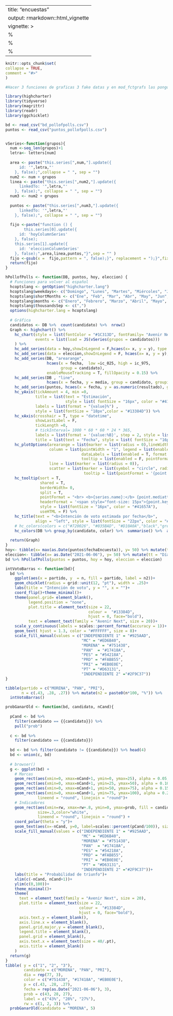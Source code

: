 ---
title: "encuestas"
output: rmarkdown::html_vignette
vignette: >
%\VignetteIndexEntry{encuestas}
  %\VignetteEngine{knitr::rmarkdown}
  %\VignetteEncoding{UTF-8}
  ---
  
  ```r
knitr::opts_chunk$set(
collapse = TRUE,
comment = "#>"
)

#Hacer 3 funciones de graficas 3 fake datas y en mod_fctgrafs las pongo

```

```r
library(highcharter)
library(tidyverse)
library(magrittr)
library(readr)
library(ggchicklet)
```

```r
bd <- read_csv("bd_pollofpolls.csv")
puntos <- read_csv("puntos_pollofpolls.csv")


vSeries<-function(grupos){
  num <-seq_len(grupos)+1
  letra<- letters[num]
  
  area <- paste("this.series[",num,"].update({
      id: '",letra,"'
    }, false);",collapse = " ", sep = "")
  num2 <- num + grupos
  linea <- paste("this.series[",num2,"].update({
      linkedTo: '",letra,"'
    }, false);", collapse = " ", sep = "")
  num3 <- num2 + grupos
  
  puntos <- paste("this.series[",num3,"].update({
      linkedTo: '",letra,"'
    }, false);", collapse = " ", sep = "")
  
  fijo <-paste("function () {
        this.series[0].update({
      id: 'hoyColumnSeries'
    }, false);
    this.series[1].update({
      id: 'eleccionColumnSeries'
    }, false);",area,linea,puntos,"}",sep = "" )
  fijo <-gsub(x =  fijo,pattern = ", false);}", replacement = ");}",fixed = T)
  return(fijo)
}

hPollofPolls <- function(DB, puntos, hoy, eleccion) {
  # Funciones para volver al español
  hcoptslang <- getOption("highcharter.lang")
  hcoptslang$weekdays<- c("Domingo", "Lunes", "Martes", "Miércoles", "Jueves", "Viernes", "Sábado")
  hcoptslang$shortMonths <- c("Ene", "Feb", "Mar", "Abr", "May", "Jun", "Jul", "Ago", "Sep", "Oct", "Nov", "Dic")
  hcoptslang$months <- c("Enero", "Febrero", "Marzo", "Abril", "Mayo", "Junio", "Julio", "Agosto", "Septiembre", "Octubre", "Noviembre", "Diciembre")
  hcoptslang$thousandsSep <- c(",")
  options(highcharter.lang = hcoptslang)
  
  # Gráfica
  candidatos <- DB %>%  count(candidato) %>%  nrow()
  Graph <- highchart() %>%
    hc_chart(style = list(fontColor = "#1C313D", fontFamily= "Avenir Next"), zoomType = "x",
             events = list(load = JS(vSeries(grupos = candidatos)))
    ) %>%
    hc_add_series(data = hoy,showInLegend = F,hcaes(x= x, y = y), type = "column", color ="#8BA4B0") %>% 
    hc_add_series(data = eleccion,showInLegend = F, hcaes(x= x, y = y), type = "column", color ="#BF374E") %>% 
    hc_add_series(DB, "arearange", 
                  hcaes(x = fecha,  low =ic_025, high = ic_975,
                        group = candidato),
                  enableMouseTracking = T, fillOpacity = 0.15) %>% 
    hc_add_series(DB , "line",
                  hcaes(x = fecha, y = media, group = candidato, grouping = FALSE)) %>% 
    hc_add_series(puntos, hcaes(x = fecha, y = as.numeric(resultado), group = partido), type = "scatter") %>%
    hc_yAxis(tickAmount = 4, min =0,
             title = list(text = "Estimación",
                          style = list( fontSize = "16px", color = "#41657A")),
             labels = list(format = "{value}%") ,
             style = list(fontSize = "18px",color = "#13384D")) %>%
    hc_xAxis(crosshair = T, type = "datetime",
             showLastLabel = F,
             tickLength =0,
             # tickInterval= 1000 * 60 * 60 * 24 * 365,
             labels = list(format = '{value:%B}', step = 2, style = list(fontSize = "18px",color = "#13384D")),
             title = list(text = "Fecha", style = list( fontSize = "16px", color = "#41657A"))) %>%
    hc_plotOptions(arearange = list(marker = list(radius = 0),lineWidth = 0, tooltip = list(enabled = F, pointFormat = '', headerFormat = '')),
                   column = list(pointWidth = "1", legend = list(enabled = F),opacity =.8,
                                 dataLabels = list(enabled = T, format = "{point.tt}"),
                                 tooltip = list(enabled = F, pointFormat = "", headerFormat = "")),
                   line = list(marker = list(radius = 0)),
                   scatter = list(marker = list(symbol = "circle", radius = 2) ,
                                  tooltip = list(pointFormat = '{point.casaEncuestadora} <br>{point.partido}: {point.resultado}% <br><span style="font-size: 12px">Levantamiento:<br> <span style="font-size: 12px">{point.fechaInicio} - {point.fechaFin} </span><br/>', headerFormat = ''))) %>%
    hc_tooltip(sort = T,
               shared = T,
               borderWidth= 0,
               split = T,
               pointFormat = "<br> <b>{series.name}:</b> {point.mediatt}% <span style='font-size: 10px'> [{point.ic_025tt}% - {point.ic_975tt}%]</span>",
               headerFormat = '<span style="font-size: 15px">{point.key}</span><br/>',
               style = list(fontSize = "16px", color = "#41657A"),
               useHTML = F) %>%
    hc_title(text = "<b>Intención de voto estimada por fecha</b>",
             align = "left", style = list(fontSize = "22px", color = "#13384D")) %>% 
    # hc_colors(colors = c("#720026", "#035BAD", "#D10A0A","black","green")) 
    hc_colors(DB %>% group_by(candidato, color) %>%  summarise() %>%  arrange(candidato) %>%  pull(color))
  
  return(Graph)
}
hoy<- tibble(x= max(as.Date(puntos$fechaEncuesta)), y= 50) %>% mutate(tt = "Última<br> encuesta")
eleccion<- tibble(x= as.Date("2021-06-06"), y= 50) %>% mutate(tt = "Día de la<br> elección")
bd %>% hPollofPolls(puntos = puntos, hoy = hoy, eleccion = eleccion)
```


```r

intVotoBarras <- function(bd){
  bd %>% 
    ggplot(aes(x = partido, y  = n, fill = partido, label = n2))+
    geom_chicklet(radius = grid::unit(12, "pt"), width = .25)+
    labs(title = "Intención de voto", y = "", x = "")+
    coord_flip()+theme_minimal()+
    theme(panel.grid= element_blank(),
          legend.position = "none",
          plot.title = element_text(size = 22,
                                    colour =  "#13384D",
                                    hjust = 0, face="bold"),
          text = element_text(family = "Avenir Next", size = 20))+
    scale_y_continuous(labels = scales::percent_format(accuracy = 1))+
    geom_text( hjust = 1.3, color = "#FFFFFF", size = 8)+
    scale_fill_manual(values = c("INDEPENDIENTE 1" = "#925AAD",
                                 "MC" = "#ED6B40",
                                 "MORENA" = "#751438",
                                 "PAN"  = "#17418A",
                                 "PES" = "#54218A",
                                 "PRD" = "#FAB855",
                                 "PRI" = "#EB0E0E",
                                 "PT" = "#D63131",
                                 "INDEPENDIENTE 2" ="#2F9C37"))
}

tibble(partido = c("MORENA", "PAN", "PRI"),
       n = c(.43, .28, .27)) %>% mutate(n2 = paste0(n*100, "%")) %>% 
  intVotoBarras()

```



```r
probGanarOld <- function(bd, candidato, nCand){
  
  pCand <- bd %>% 
    filter(candidato == {{candidato}}) %>% 
    pull("prob") 
  
  c <- bd %>% 
    filter(candidato == {{candidato}})
  
  bd <- bd %>% filter(candidato != {{candidato}}) %>% head(4)
  bd <- union(c, bd)
  
  # browser()
  g <- ggplot(bd) +
    # Marcas
    geom_rect(aes(xmin=0, xmax=nCand+1, ymin=0, ymax=25), alpha = 0.05, fill = "#C5C3C4", lineend = "round", linejoin = "round")+
    geom_rect(aes(xmin=0, xmax=nCand+1, ymin=25, ymax=50), alpha = 0.10, fill = "#C5C3C4", lineend = "round", linejoin = "round")+
    geom_rect(aes(xmin=0, xmax=nCand+1, ymin=50, ymax=75), alpha = 0.15, fill = "#C5C3C4", lineend = "round", linejoin = "round")+
    geom_rect(aes(xmin=0, xmax=nCand+1, ymin=75, ymax=100), alpha = 0.20, fill = "#C5C3C4",
              lineend = "round", linejoin = "round")+
    # Indicadores
    geom_rect(aes(xmin=rw, xmax=rw+.8, ymin=0, ymax=prob, fill = candidato, color = color),
              size=.3,color="white",
              lineend = "round", linejoin = "round") +
    coord_polar(theta = "y")+
    geom_text(aes(x=-nCand, y=0, label=scales::percent(pCand/100)), size=8) +
    scale_fill_manual(values = c("INDEPENDIENTE 1" = "#925AAD",
                                 "MC" = "#ED6B40",
                                 "MORENA" = "#751438",
                                 "PAN"  = "#17418A",
                                 "PES" = "#54218A",
                                 "PRD" = "#FAB855",
                                 "PRI" = "#EB0E0E",
                                 "PT" = "#D63131",
                                 "INDEPENDIENTE 2" ="#2F9C37"))+
    labs(title = "Probabilidad de triunfo")+
    xlim(c(-nCand, nCand+1))+
    ylim(c(0,100))+
    theme_minimal()+
    theme(
      text = element_text(family = "Avenir Next", size = 20),
      plot.title = element_text(size = 22,
                                colour =  "#13384D",
                                hjust = 0, face="bold"),
      axis.text.y = element_blank(),
      axis.line.x = element_blank(),
      panel.grid.major.y = element_blank(),
      legend.title = element_blank(),
      panel.grid = element_blank(),
      axis.text.x = element_text(size = 40/.pt),
      axis.title = element_blank()
    )
  return(g)
}
tibble( y = c("1", "2", "3"),
        candidato = c("MORENA", "PAN", "PRI"),
        dia = rep(77, 3),
        color = c("#751438", "#17418A", "#EB0E0E"),
        p = c(.43, .28, .27),
        fecha = rep(as.Date("2021-06-06"), 3),
        prob = c(43, 28, 27),
        label = c("43%", "28%", "27%"),
        rw = c(1, 2, 3)) %>% 
  probGanarOld(candidato = "MORENA", 5)
```